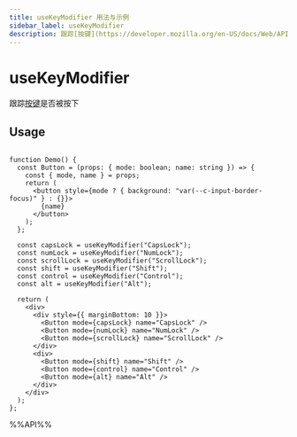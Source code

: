 ```yaml
---
title: useKeyModifier 用法与示例
sidebar_label: useKeyModifier
description: 跟踪[按键](https://developer.mozilla.org/en-US/docs/Web/API/KeyboardEvent/getModifierState#browser_compatibility)是否被按下。 本文介绍其用法、最佳实践与代码示例。
---
```

# useKeyModifier

跟踪[按键](https://developer.mozilla.org/en-US/docs/Web/API/KeyboardEvent/getModifierState#browser_compatibility)是否被按下


## Usage

```tsx live

function Demo() {
  const Button = (props: { mode: boolean; name: string }) => {
    const { mode, name } = props;
    return (
      <button style={mode ? { background: "var(--c-input-border-focus)" } : {}}>
        {name}
      </button>
    );
  };

  const capsLock = useKeyModifier("CapsLock");
  const numLock = useKeyModifier("NumLock");
  const scrollLock = useKeyModifier("ScrollLock");
  const shift = useKeyModifier("Shift");
  const control = useKeyModifier("Control");
  const alt = useKeyModifier("Alt");

  return (
    <div>
      <div style={{ marginBottom: 10 }}>
        <Button mode={capsLock} name="CapsLock" />
        <Button mode={numLock} name="NumLock" />
        <Button mode={scrollLock} name="ScrollLock" />
      </div>
      <div>
        <Button mode={shift} name="Shift" />
        <Button mode={control} name="Control" />
        <Button mode={alt} name="Alt" />
      </div>
    </div>
  );
};

```

%%API%%
